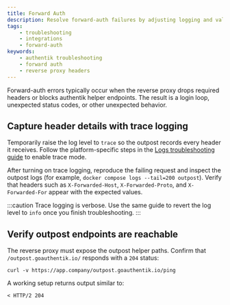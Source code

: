 ```yaml
---
title: Forward Auth
description: Resolve forward-auth failures by adjusting logging and validating outpost connectivity.
tags:
    - troubleshooting
    - integrations
    - forward-auth
keywords:
    - authentik troubleshooting
    - forward auth
    - reverse proxy headers
---
```


Forward-auth errors typically occur when the reverse proxy drops required headers or blocks authentik helper endpoints. The result is a login loop, unexpected status codes, or other unexpected behavior.

## Capture header details with trace logging

Temporarily raise the log level to `trace` so the outpost records every header it receives. Follow the platform-specific steps in the [Logs troubleshooting guide](../administration/logs.mdx#enabling-trace-mode) to enable trace mode.

After turning on trace logging, reproduce the failing request and inspect the outpost logs (for example, `docker compose logs --tail=200 outpost`). Verify that headers such as `X-Forwarded-Host`, `X-Forwarded-Proto`, and `X-Forwarded-For` appear with the expected values.

:::caution
Trace logging is verbose. Use the same guide to revert the log level to `info` once you finish troubleshooting.
:::

## Verify outpost endpoints are reachable

The reverse proxy must expose the outpost helper paths. Confirm that `/outpost.goauthentik.io/` responds with a `204` status:

```shell
curl -v https://app.company/outpost.goauthentik.io/ping
```

A working setup returns output similar to:

```
< HTTP/2 204
```

